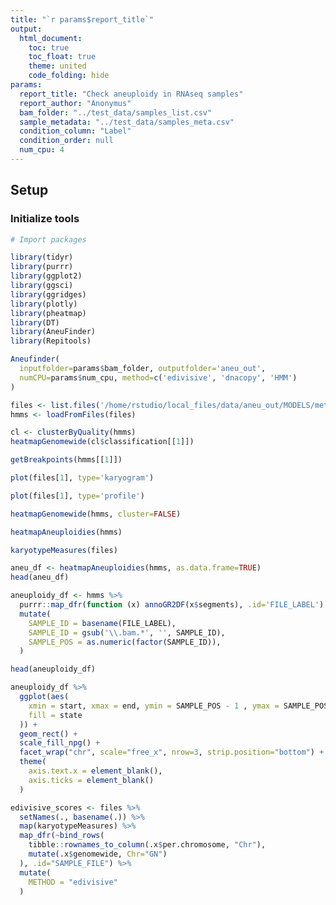 ```yaml
---
title: "`r params$report_title`"
output:
  html_document:
    toc: true
    toc_float: true
    theme: united
    code_folding: hide
params:
  report_title: "Check aneuploidy in RNAseq samples"
  report_author: "Anonymus"
  bam_folder: "../test_data/samples_list.csv"
  sample_metadata: "../test_data/samples_meta.csv"
  condition_column: "Label"
  condition_order: null
  num_cpu: 4
---
```


## Setup

### Initialize tools

```r
# Import packages

library(tidyr)
library(purrr)
library(ggplot2)
library(ggsci)
library(ggridges)
library(plotly)
library(pheatmap)
library(DT)
library(AneuFinder)
library(Repitools)
```

```r
Aneufinder(
  inputfolder=params$bam_folder, outputfolder='aneu_out',
  numCPU=params$num_cpu, method=c('edivisive', 'dnacopy', 'HMM')
)
```

```r
files <- list.files('/home/rstudio/local_files/data/aneu_out/MODELS/method-edivisive', full.names=TRUE)
hmms <- loadFromFiles(files)
```

```r
cl <- clusterByQuality(hmms)
heatmapGenomewide(cl$classification[[1]])
```

```r
getBreakpoints(hmms[[1]])
```

```r
plot(files[1], type='karyogram')
```

```r
plot(files[1], type='profile')
```

```r
heatmapGenomewide(hmms, cluster=FALSE)
```

```r
heatmapAneuploidies(hmms)
```

```r
karyotypeMeasures(files)
```

```r
aneu_df <- heatmapAneuploidies(hmms, as.data.frame=TRUE)
head(aneu_df)
```

```r
aneuploidy_df <- hmms %>%
  purrr::map_dfr(function (x) annoGR2DF(x$segments), .id='FILE_LABEL') %>%
  mutate(
    SAMPLE_ID = basename(FILE_LABEL),
    SAMPLE_ID = gsub('\\.bam.*', '', SAMPLE_ID),
    SAMPLE_POS = as.numeric(factor(SAMPLE_ID)),
  )

head(aneuploidy_df)
```

```r
aneuploidy_df %>%
  ggplot(aes(
    xmin = start, xmax = end, ymin = SAMPLE_POS - 1 , ymax = SAMPLE_POS - 0.2,
    fill = state
  )) +
  geom_rect() +
  scale_fill_npg() +
  facet_wrap("chr", scale="free_x", nrow=3, strip.position="bottom") +
  theme(
    axis.text.x = element_blank(),
    axis.ticks = element_blank()
  )
```

```r
edivisive_scores <- files %>%
  setNames(., basename(.)) %>%
  map(karyotypeMeasures) %>%
  map_dfr(~bind_rows(
    tibble::rownames_to_column(.x$per.chromosome, "Chr"),
    mutate(.x$genomewide, Chr="GN")
  ), .id="SAMPLE_FILE") %>%
  mutate(
    METHOD = "edivisive"
  )
```
